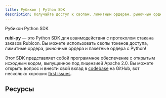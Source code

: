 ```yaml
---
title: Рубикон | Python SDK
description: Получайте доступ к свопам, лимитным ордерам, рыночным ордерам и пакетным заказам с помощью Python
---
```


Рубикон Python SDK

**rubi-py** — это Python SDK для взаимодействия с протоколом стакана заказов Rubicon. Вы можете использовать свопы токенов доступа, лимитные ордера, рыночные ордера и пакетные ордера с Python!

Этот SDK представляет собой программное обеспечение с открытым исходным кодом, выпущенное под лицензией Apache 2.0. Вы можете открыть вопрос и внести свой вклад в [codebase](https://github.com/RubiconDeFi/rubi-py) на GitHub, вот несколько хороших [first issues](https://github.com/RubiconDeFi/rubi-py/issues?q=is%3Aissue+is%3Aopen+label%3A%22good+first+issue%22).

## Ресурсы


<QuickLinks>
<QuickLink title="rubi-py" icon="installation" href="https://github.com/RubiconDeFi/rubi-py" description="View the Python SDK on GitHub"></QuickLink>
<QuickLink title="Документация" icon="presets" href="https://rubi.readthedocs.io/en/latest/" description="Документация для rubi"></QuickLink>
<QuickLink title="Python Package" icon="plugins" href="https://pypi.org/project/rubi/" description="Установите пакет rubi на PYPI"></QuickLink>
<QuickLink
		title="Примеры"
		icon="theming"
		href="https://github.com/RubiconDeFi/rubi-py/tree/master/rubi/docs/examples"
		description="несколько полезных примеров для начала работы с rubi"
	></QuickLink>
</QuickLinks>